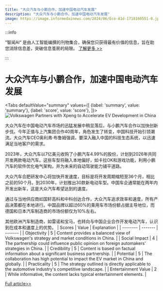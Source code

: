 ```yaml
---
title: "大众汽车与小鹏合作，加速中国电动汽车发展"
description: "大众汽车与小鹏合作，加速中国电动汽车发展"
image: https://image.informedainews.com/2024/06/Eco-A1d-1718160551-0.jpg
---
```



:::info

“智闻AI“ 是由人工智能编撰的刊物集合，确保您只获得最有价值的信息，旨在助您消除信息差，突破信息茧房的局限。  [了解更多 >>](/)

:::

# 大众汽车与小鹏合作，加速中国电动汽车发展


<Tabs
	defaultValue="summary"
	values={[
	{label: 'summary', value: 'summary'},
	{label: 'score', value: 'score'},
]}>
<TabItem value="summary">
<img
  src="https://image.informedainews.com/2024/06/Eco-A1d-1718160551-0.jpg"
  alt="Volkswagen Partners with Xpeng to Accelerate EV Development in China"
/>



大众汽车在中国电动汽车市场的迅猛发展中稍显落后，与小鹏汽车合作以加快创新步伐。今年正值与上汽集团合作40周年，角色发生了转变，中国科技开始引领潮流。大众汽车CEO奥利弗·布鲁姆强调，要深入融入中国的科技生态系统，以迅速满足当地客户的需求。

2023年，大众汽车以7亿美元收购了小鹏汽车4.99%的股份，计划到2026年共同开发两款电动汽车。这些车型将融入本地偏好，如卡拉OK和游戏功能，利用小鹏汽车的软件优化电气架构，并为未来的自动驾驶能力铺平道路。

大众汽车合肥研发中心将加快开发速度，目标是将开发周期缩短至36个月，相比之前的50个月。到2030年，计划推出30款新电动车型。中国车企通常能在两年内开发出新车，这是大众汽车希望达到的速度。

通过与当地供应商如国轩高科和中科创达合作，大众汽车追求效率和速度，所有产品决策都在本地进行。中国品牌以超过60%的乘用车市场份额占据主导地位，而德国和日本汽车制造商的市场份额仅为10%左右。

其他欧洲汽车制造商，如雷诺和宝马，也转向与中国企业合作开发电动汽车，认识到在成本和速度上的优势。
</TabItem>
<TabItem value="score">
	| Scores     | Value   | Explanation |
	| -------- | ------- | ------- |
	| Objectivity  | 5    | Content provides a balanced view of Volkswagen's strategy and market conditions in China.    |
	| Social Impact | 4     | The partnership could influence public opinion on foreign automakers' strategies in China.    |
	| Credibility    | 5    | Content is based on factual information about a significant business partnership.    |
	| Potential    | 5    | The collaboration has high potential to impact the EV market in China and globally.    |
	| Practicality    | 5    | The strategy outlined is directly applicable to the automotive industry's competitive landscape.    |
	| Entertainment Value    | 2    | While informative, the content lacks typical entertainment elements.    |
</TabItem>
</Tabs>

[Full article>>](https://asia.nikkei.com/Business/Automobiles/Electric-vehicles/Volkswagen-leans-on-Xpeng-to-mount-EV-comeback-in-China2)
